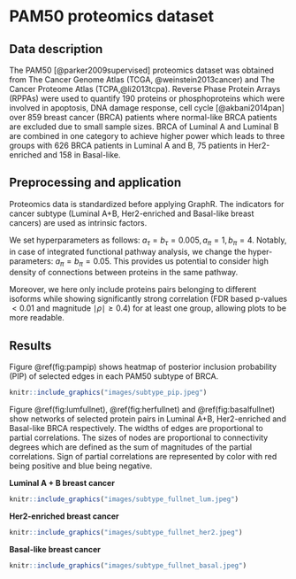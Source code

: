 # PAM50 proteomics dataset {#PAM50}


## Data description {#PAM50data}

The PAM50 [@parker2009supervised] proteomics dataset was obtained from The Cancer Genome Atlas (TCGA, @weinstein2013cancer) and The Cancer Proteome Atlas (TCPA,@li2013tcpa). Reverse Phase Protein Arrays (RPPAs) were used to quantify 190 proteins or phosphoproteins which were involved in apoptosis, DNA damage response, cell cycle [@akbani2014pan] over 859 breast cancer (BRCA) patients where normal-like BRCA patients are excluded due to small sample sizes. BRCA of Luminal A and Luminal B are combined in one category to achieve higher power which leads to three groups with 626 BRCA patients in Luminal A and B, 75 patients in Her2-enriched and 158 in Basal-like. 

## Preprocessing and application {#PAM50process}

Proteomics data is standardized before applying GraphR. The indicators for cancer subtype (Luminal A+B, Her2-enriched and Basal-like breast cancers) are used as intrinsic factors. 

<!-- Three intrinsic factors: indicators of Luminal A+B, Her2-enriched and Basal-like breast cancers are included in the analyses. -->

We set hyperparameters as follows: $a_\tau = b_\tau = 0.005,a_\pi = 1,b_\pi=4$. Notably, in case of integrated functional pathway analysis, we change the hyper-parameters: $a_\pi = b_\pi = 0.05$. This provides us potential to consider high density of connections between proteins in the same pathway. 

Moreover, we here only include proteins pairs belonging to different isoforms while showing significantly strong correlation (FDR based p-values $<0.01$ and magnitude $\mid \rho \mid \geq 0.4$) for at least one group, allowing plots to be more readable. 

<!-- Names of isoforms of protein can be found XXX (Question: how to add link to an excel file?) -->

<!-- <span style="color:blue"> -->
<!-- Here are some of the following options to upload the excel file.  -->
<!-- 1) upload it on github under GraphR package under a different folder -->
<!-- 2) upload the excel file on your own github directory -->
<!-- 3) if the excel file already exits somewhere then use that link. -->
<!-- Next the link to the excel file or webaddess can be added [here](link of the website). -->
<!-- </span> -->

## Results {#PAM50result}

Figure \@ref(fig:pampip) shows heatmap of posterior inclusion probability (PIP) of selected edges in each PAM50 subtype of BRCA. 

```r
knitr::include_graphics("images/subtype_pip.jpeg")
```


Figure \@ref(fig:lumfullnet), \@ref(fig:herfullnet) and \@ref(fig:basalfullnet) show networks of selected protein pairs in Luminal A+B, Her2-enriched and Basal-like BRCA respectively. The widths of edges are proportional to partial correlations. The sizes of nodes are proportional to connectivity degrees which are defined as the sum of magnitudes of the partial correlations. Sign of partial correlations are represented by color with red being positive and blue being negative.

**Luminal A +  B breast cancer**

```r
knitr::include_graphics("images/subtype_fullnet_lum.jpeg")
```

**Her2-enriched breast cancer**

```r
knitr::include_graphics("images/subtype_fullnet_her2.jpeg")
```

**Basal-like breast cancer**

```r
knitr::include_graphics("images/subtype_fullnet_basal.jpeg")
```
